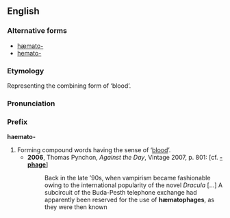 ==English==
===Alternative forms===
*[[hæmato-]]
*[[hemato-]]

===Etymology===
Representing the combining form of {{AGr.}} '''{{polytonic|[[αἷμα]]}}''' ‘blood’.

===Pronunciation===
{{IPA|/hiːmətəʊ/}}

===Prefix===
'''haemato-'''

# Forming compound words having the sense of ‘[[blood]]’.
#*'''2006''', Thomas Pynchon, ''Against the Day'', Vintage 2007, p. 801: [cf. '''[[-phage]]''']
#*:Back in the late ’90s, when vampirism became fashionable owing to the international popularity of the novel ''Dracula'' [...] A subcircuit of the Buda-Pesth telephone exchange had apparently been reserved for the use of '''hæmatophages''', as they were then known